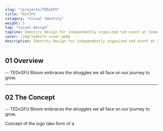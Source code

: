 ```yaml
---
slug: "/projects/TEDxSFU"
title: TEDxSFU
catagory: "Visual Identity"
weight: 5
tag: "visual-design"
tagline: Identity Design for independently organized ted event at Simon Fraser University.
cover: /img/tedxsfu-cover.webp
description: Identity Design for independently organized ted event at Simon Fraser University.
---
```


## 01 Overview

-- TEDxSFU Bloom embraces the struggles we all face on our journey to grow.

<ProjectInfo>
  <ProjectInfoItem
    fieldName="My Role"
    value="Strategy, Visual Design, Motion Design"
  />
  <ProjectInfoItem fieldName="Project Scope" value="6 month position" />
  <ProjectInfoItem fieldName="Tools" value="Figma, Blender, Creative Cloud" />
  <ProjectInfoItem
    fieldName="Team"
    value="Lauren Mok, Gracie Gu, Alvin Leung"
  />
</ProjectInfo>

---

## 02 The Concept

-- TEDxSFU Bloom embraces the struggles we all face on our journey to grow.

Concept of the logo take form of a
